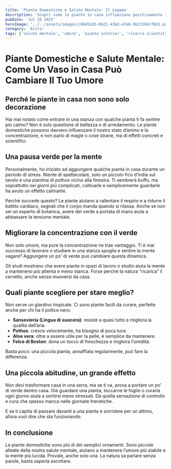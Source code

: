```yaml
---
title: 'Piante Domestiche e Salute Mentale: Il Legame'
description: 'Scopri come le piante in casa influenzano positivamente il tuo umore e la concentrazione.'
pubDate: 'Jul 26 2025'
heroImage: '../../assets/images/c88452d5-0621-43bd-a7eb-961f28dcf8d1.png'
category: 'Altro'
tags: ['salute mentale', 'umore', 'piante interior', 'ricerca scientifica', 'giardinaggio']
---
```


# Piante Domestiche e Salute Mentale: Come Un Vaso in Casa Può Cambiare Il Tuo Umore

## Perché le piante in casa non sono solo decorazione

Hai mai notato come entrare in una stanza con qualche pianta ti fa sentire più calmo? Non è solo questione di bellezza o di arredamento. Le piante domestiche possono davvero influenzare il nostro stato d’animo e la concentrazione, e non parlo di magie o cose strane, ma di effetti concreti e scientifici.

## Una pausa verde per la mente

Personalmente, ho iniziato ad aggiungere qualche pianta in casa durante un periodo di stress. Niente di spettacolare, solo un piccolo fico d’india sul tavolo e una piantina di pothos vicino alla finestra. Ti sembrerà buffo, ma soprattutto nei giorni più complicati, coltivarle e semplicemente guardarle ha avuto un effetto calmante.

Perché succede questo? Le piante aiutano a rallentare il respiro e a ridurre il battito cardiaco, segnali che il corpo manda quando si rilassa. Anche se non sei un esperto di botanica, avere del verde a portata di mano aiuta a abbassare la tensione mentale.

## Migliorare la concentrazione con il verde

Non solo umore, ma pure la concentrazione ne trae vantaggio. Ti è mai successo di lavorare o studiare in una stanza spoglia e sentire la mente vagare? Aggiungere un po’ di verde può cambiare questa dinamica.

Gli studi mostrano che avere piante in spazi di lavoro o studio aiuta la mente a mantenersi più attenta e meno stanca. Forse perché la natura “ricarica” il cervello, anche senza muoversi da casa.

## Quali piante scegliere per stare meglio?

Non serve un giardino tropicale. Ci sono piante facili da curare, perfette anche per chi ha il pollice nero:

- **Sansevieria (Lingua di suocera)**: resiste a quasi tutto e migliora la qualità dell’aria.
- **Pothos**: cresce velocemente, ha bisogno di poca luce.
- **Aloe vera**: oltre a essere utile per la pelle, è semplice da mantenere.
- **Felce di Boston**: dona un tocco di freschezza e migliora l’umidità.

Basta poco: una piccola pianta, annaffiata regolarmente, può fare la differenza.

## Una piccola abitudine, un grande effetto

Non devi trasformare casa in una serra, ma se ti va, prova a portare un po’ di verde dentro casa. Già guardare una pianta, toccarne le foglie o curarla ogni giorno aiuta a sentirsi meno stressati. Dà quella sensazione di controllo e cura che spesso manca nelle giornate frenetiche.

E se ti capita di passare davanti a una pianta e sorridere per un attimo, allora vuol dire che sta funzionando.

## In conclusione

Le piante domestiche sono più di dei semplici ornamenti. Sono piccole alleate della nostra salute mentale, aiutano a mantenere l’umore più stabile e la mente più lucida. Provale, anche solo una. La natura sa parlare senza parole, basta saperla ascoltare.
